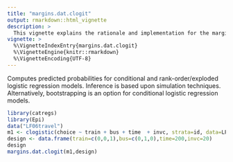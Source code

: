 ```yaml
---
title: "margins.dat.clogit"
output: rmarkdown::html_vignette
description: >
  This vignette explains the rationale and implementation for the margins.dat.clogit function.
vignette: >
  %\VignetteIndexEntry{margins.dat.clogit}
  %\VignetteEngine{knitr::rmarkdown}
  %\VignetteEncoding{UTF-8}
---
```


Computes predicted probabilities for conditional and rank-order/exploded logistic regression models. Inference is based upon simulation techniques. Alternatively, bootstrapping is an option for conditional logistic regression models.


```r
library(catregs)
library(Epi)
data("LF06travel")
m1 <- clogistic(choice ~ train + bus + time  + invc, strata=id, data=LF06travel)
design <- data.frame(train=c(0,0,1),bus=c(0,1,0),time=200,invc=20)
design
margins.dat.clogit(m1,design)

```
